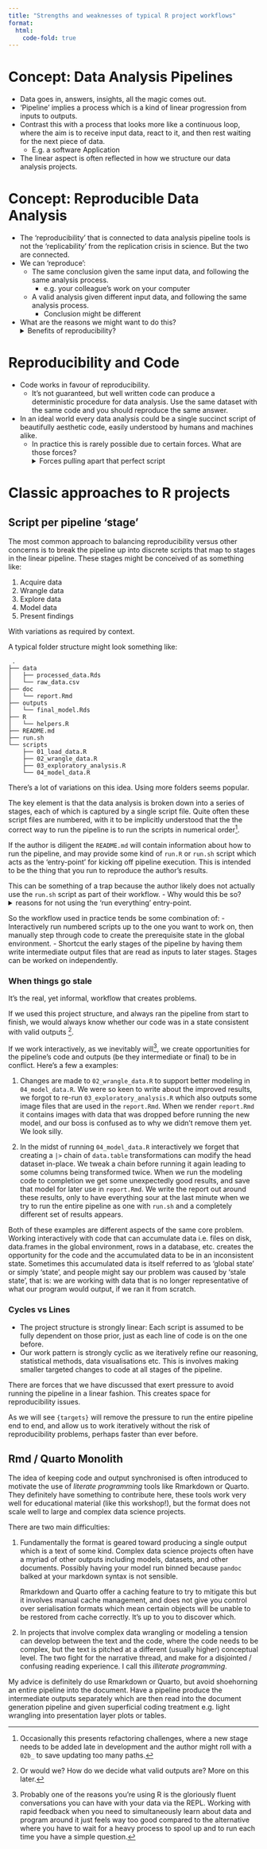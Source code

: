 ```yaml
---
title: "Strengths and weaknesses of typical R project workflows"
format:
  html:
    code-fold: true
---
```


# Concept: Data Analysis Pipelines

- Data goes in, answers, insights, all the magic comes out.
- 'Pipeline' implies a process which is a kind of linear progression from inputs to outputs.
- Contrast this with a process that looks more like a continuous loop, where the aim is to receive input data, react to it, and then rest waiting for the next piece of data.
  - E.g. a software Application
- The linear aspect is often reflected in how we structure our data analysis projects.

# Concept: Reproducible Data Analysis

- The 'reproducibility' that is connected to data analysis pipeline tools is not the 'replicability' from the replication crisis in science. But the two are connected.
- We can 'reproduce':
  - The same conclusion given the same input data, and following the same analysis process.
    - e.g. your colleague's work on your computer
  - A valid analysis given different input data, and following the same analysis process.
    - Conclusion might be different
- What are the reasons we might want to do this?
  <details>
    <summary>Benefits of reproducibility?</summary>
    - In order to answer questions about, or make extensions to an analysis in the future
       - 'Boomerang effect'
    - To be able to make realistic predictions about how long a data analysis will take
    - To ensure consistent conclusions are reached to related questions
      - Need consistent definitions for inputs and key metrics
    - In a nutshell: Reliability, Consistency
      - Without these you don't have a viable data analysis capability
  </details>

# Reproducibility and Code

- Code works in favour of reproducibility.
  - It's not guaranteed, but well written code can produce a deterministic procedure for data analysis. Use the same dataset with the same code and you should reproduce the same answer.
- In an ideal world every data analysis could be a single succinct script of beautifully aesthetic code, easily understood by humans and machines alike.
  - In practice this is rarely possible due to certain forces. What are those forces?
  <details>
    <summary>Forces pulling apart that perfect script</summary>
    - Domain mismatch: need write a lot of code
    - External systems: need to tread lightly on them
    - Expensive computations: repeatedly performing them is infeasible
    - Division of labour
    - (?)
  </details>

# Classic approaches to R projects

## Script per pipeline 'stage'

The most common approach to balancing reproducibility versus other concerns is
to break the pipeline up into discrete scripts that map to stages in the linear
pipeline. These stages might be conceived of as something like:

1. Acquire data
2. Wrangle data
3. Explore data
4. Model data
5. Present findings

With variations as required by context.

A typical folder structure might look something like:

```
 .
├── data
│   ├── processed_data.Rds
│   └── raw_data.csv
├── doc
│   └── report.Rmd
├── outputs
│   └── final_model.Rds
├── R
│   └── helpers.R
├── README.md
├── run.sh
└── scripts
    ├── 01_load_data.R
    ├── 02_wrangle_data.R
    ├── 03_exploratory_analysis.R
    └── 04_model_data.R
```

There's a lot of variations on this idea. Using more folders seems popular.

The key element is that the data analysis is broken down into a series of
stages, each of which is captured by a single script file. Quite often these
script files are numbered, with it to be implicitly understood that the the
correct way to run the pipeline is to run the scripts in numerical order[^1].

[^1]: Occasionally this presents refactoring challenges, where a new stage needs to
be added late in development and the author might roll with a `02b_` to save
updating too many paths.

If the author is diligent the `README.md` will contain information about how to
run the pipeline, and may provide some kind of `run.R` or `run.sh` script which
acts as the 'entry-point' for kicking off pipeline execution. This is intended
to be the thing that you run to reproduce the author's results.

This can be something of a trap because the author likely does not actually use the
`run.sh` script as part of their workflow.
  - Why would this be so?
  <details>
    <summary> reasons for not using the 'run everything' entry-point.</summary>
    - Author likely taking advantage of R's REPL for interactive development. Relies on operating on incomplete pipeline state.
    - Running whole pipeline is too slow. Author can't iterate fast enough if they have to re-run all earlier stages just to make small tweaks to a later stage. E.g. playing with plot presentation
    - Running whole pipeline would have undesirable side-effects like pulling a large amount of data from an API.
  </details>

So the workflow used in practice tends be some combination of:
  - Interactively run numbered scripts up to the one you want to work on, then manually step through code to create the prerequisite state in the global environment.
  - Shortcut the early stages of the pipeline by having them write intermediate output files that are read as inputs to later stages. Stages can be worked on independently.

### When things go stale

It's the real, yet informal, workflow that creates problems.

If we used this project structure, and always ran the pipeline from start to
finish, we would always know whether our code was in a state consistent with
valid outputs [^2].

If we work interactively, as we inevitably will[^3], we create opportunities for
the pipeline's code and outputs (be they intermediate or final) to be in conflict.
Here's a few a examples:

  1. Changes are made to `02_wrangle_data.R` to support better modeling in
  `04_model_data.R`. We were so keen to write about the improved results, we
  forgot to re-run `03_exploratory_analysis.R` which also outputs some image files
  that are used in the `report.Rmd`. When we render `report.Rmd` it contains
  images with data that was dropped before running the new model, and our boss
  is confused as to why we didn't remove them yet. We look silly.

  2. In the midst of running `04_model_data.R` interactively we forget that
  creating a `|>` chain of `data.table` transformations can modify the head
  dataset in-place. We tweak a chain before running it again leading to some
  columns being transformed twice. When we run the modeling code to completion
  we get some unexpectedly good results, and save that model for later use in
  `report.Rmd`. We write the report out around these results, only to have
  everything sour at the last minute when we try to run the entire pipeline as
  one with `run.sh` and a completely different set of results appears.

Both of these examples are different aspects of the same core problem. Working
interactively with code that can accumulate data i.e. files on disk, data.frames
in the global environment, rows in a database, etc. creates the opportunity for
the code and the accumulated data to be in an inconsistent state. Sometimes this
accumulated data is itself referred to as 'global state' or simply 'state', and
people might say our problem was caused by 'stale state', that is: we are
working with data that is no longer representative of what our program would
output, if we ran it from scratch.

### Cycles vs Lines

- The project structure is strongly linear: Each script is assumed to be fully dependent on those prior, just as each line of code is on the one before.
- Our work pattern is strongly cyclic as we iteratively refine our reasoning, statistical methods, data visualisations etc. This is involves making smaller targeted changes to code at all stages of the pipeline.

There are forces that we have discussed that exert pressure to avoid running the pipeline in a linear fashion. This creates space for reproducibility issues.

As we will see `{targets}` will remove the pressure to run the entire pipeline end to end, and allow us to work iteratively without the risk of reproducibility problems, perhaps faster than ever before.

[^2]: Or would we? How do we decide what valid outputs are? More on this later.

[^3]:Probably one of the reasons you're using R is the gloriously fluent
conversations you can have with your data via the REPL. Working with rapid
feedback when you need to simultaneously learn about data and program around it
just feels way too good compared to the alternative where you have to wait for a
heavy process to spool up and to run each time you have a simple question.

## Rmd / Quarto Monolith

The idea of keeping code and output synchronised is often introduced to motivate
the use of _literate programming_ tools like Rmarkdown or Quarto. They
definitely have something to contribute here, these tools work very well for
educational material (like this workshop!), but the format does not scale well to large and complex data science projects.

There are two main difficulties:

1. Fundamentally the format is geared toward producing a single output which is
    a text of some kind. Complex data science projects often have a myriad of other
    outputs including models, datasets, and other documents. Possibly having your
    model run binned because `pandoc` balked at your markdown syntax is not
    sensible.

    Rmarkdown and Quarto offer a caching feature to try to mitigate this but it
    involves manual cache management, and does not give you control over
    serialisation formats which mean certain objects will be unable to be
    restored from cache correctly. It's up to you to discover which.

2. In projects that involve complex data wrangling or modeling a tension can
    develop between the text and the code, where the code needs to be complex, but
    the text is pitched at a different (usually higher) conceptual level. The two fight for the narrative thread, and make for a disjointed / confusing reading experience. I call this _illiterate programming_.

My advice is definitely do use Rmarkdown or Quarto, but avoid shoehorning an
entire pipeline into the document. Have a pipeline produce the intermediate outputs
separately which are then read into the document generation pipeline and given superficial coding treatment e.g. light wrangling into presentation layer plots or tables.



